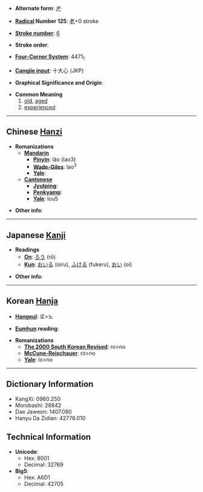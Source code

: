 * '''Alternate form''': [[耂]]

* '''[[Wiktionary:Chinese radical index| Radical]] Number 125''': [[Wiktionary:Chinese radical index 老|老]]+0 stroke

* '''[[Wiktionary:Chinese total strokes index|Stroke number]]''': [[Wiktionary:Chinese total strokes index 6|6]]

* '''Stroke order''': 

* '''[[Wiktionary:Chinese four corner index|Four-Corner System]]''': 4471<sub>1</sub>

* '''[[Wiktionary:Chinese Cangjie index|Cangjie input]]''': 十大心 (JKP)

* '''Graphical Significance and Origin''': 

* '''Common Meaning'''
*#[[old]], [[aged]]
*# [[experienced]]

----

== Chinese [[Hanzi]] ==

* '''Romanizations'''
** '''[[Mandarin]]'''
*** '''[[Pinyin]]''': lǎo (lao3)
*** '''[[Wade-Giles]]''': lao<sup>3</sup>
*** '''[[Yale]]''': 
** '''[[Cantonese]]'''
*** '''[[Jyutping]]''':
*** '''[[Penkyamp]]''': 
*** '''[[Yale]]''': lou5

* '''Other info''': 

----

== Japanese [[Kanji]] ==

* '''Readings'''
** '''[[On]]''': [[ろう]] (rō)
** '''[[Kun]]''': [[おいる]] (oiru), [[ふける]] (fukeru), [[おい]] (oi)

* '''Other info''':  

----

== Korean [[Hanja]] ==

* '''[[Hangeul]]''': 로>노

* '''[[Eumhun]] reading''': 

* '''Romanizations'''
** '''[[The 2000 South Korean Revised Romanization|The 2000 South Korean Revised]]''': ro>no
** '''[[McCune-Reischauer]]''': ro>no
** '''[[Yale]]''': lo>no

----

== Dictionary Information ==

* KangXi: 0960.250
* Morobashi: 28842
* Dae Jaweon: 1407.080
* Hanyu Da Zidian: 42778.010

== Technical Information ==

* '''Unicode''':
** Hex: 8001
** Decimal: 32769
* '''Big5''':
** Hex: A6D1
** Decimal: 42705